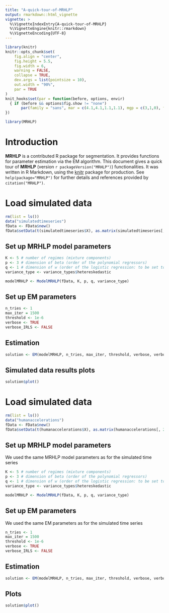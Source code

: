 ```yaml
---
title: "A-quick-tour-of-MRHLP"
output: rmarkdown::html_vignette
vignette: >
  %\VignetteIndexEntry{A-quick-tour-of-MRHLP}
  %\VignetteEngine{knitr::rmarkdown}
  %\VignetteEncoding{UTF-8}
---
```


```r
library(knitr)
knitr::opts_chunk$set(
	fig.align = "center",
	fig.height = 5.5,
	fig.width = 6,
	warning = FALSE,
	collapse = TRUE,
	dev.args = list(pointsize = 10),
	out.width = "90%",
	par = TRUE
)
knit_hooks$set(par = function(before, options, envir)
  { if (before && options$fig.show != "none") 
       par(family = "sans", mar = c(4.1,4.1,1.1,1.1), mgp = c(3,1,0), tcl = -0.5)
})
```

```r
library(MRHLP)
```

# Introduction

**MRHLP** is a contributed R package for segmentation. It provides functions for parameter estimation via the EM algorithm. This document gives a quick tour of **MRHLP** (version `r packageVersion("MRHLP")`) functionalities. It was written in R Markdown, using the [knitr](https://cran.r-project.org/package=knitr) package for production. 
See `help(package="MRHLP")` for further details and references provided by `citation("MRHLP")`.

# Load simulated data

```r
rm(list = ls())
data("simulatedtimeseries")
fData <- FData$new()
fData$setData(t(simulatedtimeseries$X), as.matrix(simulatedtimeseries[, 2:ncol(simulatedtimeseries)]))
```

## Set up MRHLP model parameters

```r
K <- 5 # number of regimes (mixture components)
p <- 3 # dimension of beta (order of the polynomial regressors)
q <- 1 # dimension of w (order of the logistic regression: to be set to 1 for segmentation)
variance_type <- variance_types$hetereskedastic

modelMRHLP <- ModelMRHLP(fData, K, p, q, variance_type)
```

## Set up EM parameters

```r
n_tries <- 1
max_iter = 1500
threshold <- 1e-6
verbose <- TRUE
verbose_IRLS <- FALSE
```


## Estimation

```r
solution <- EM(modelMRHLP, n_tries, max_iter, threshold, verbose, verbose_IRLS)
```


## Simulated data results plots

```r
solution$plot()
```




# Load simulated data

```r
rm(list = ls())
data("humanaccelerations")
fData <- FData$new()
fData$setData(t(humanaccelerations$X), as.matrix(humanaccelerations[, 2:ncol(humanaccelerations)]))
```

## Set up MRHLP model parameters
We used the same MRHLP model parameters as for the simulated time series

```r
K <- 5 # number of regimes (mixture components)
p <- 3 # dimension of beta (order of the polynomial regressors)
q <- 1 # dimension of w (order of the logistic regression: to be set to 1 for segmentation)
variance_type <- variance_types$hetereskedastic

modelMRHLP <- ModelMRHLP(fData, K, p, q, variance_type)
```

## Set up EM parameters
We used the same EM parameters as for the simulated time series

```r
n_tries <- 1
max_iter = 1500
threshold <- 1e-6
verbose <- TRUE
verbose_IRLS <- FALSE
```


## Estimation

```r
solution <- EM(modelMRHLP, n_tries, max_iter, threshold, verbose, verbose_IRLS)
```


## Plots

```r
solution$plot()
```



